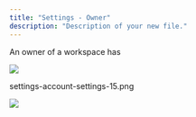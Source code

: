 ```yaml
---
title: "Settings - Owner"
description: "Description of your new file."
---
```


An owner of a workspace has&#x20;

![](/Settings-accountsettings\(14\).png)

settings-account-settings-15.png



![](/images/Settings%20-%20account%20settings%20\(15\).png)

